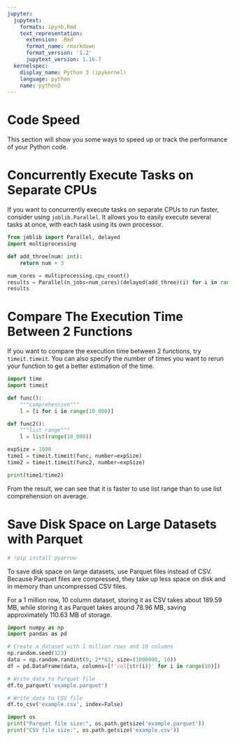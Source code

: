 ```yaml
---
jupyter:
  jupytext:
    formats: ipynb,Rmd
    text_representation:
      extension: .Rmd
      format_name: rmarkdown
      format_version: '1.2'
      jupytext_version: 1.16.7
  kernelspec:
    display_name: Python 3 (ipykernel)
    language: python
    name: python3
---
```


# Code Speed


This section will show you some ways to speed up or track the performance of your Python code. 


# Concurrently Execute Tasks on Separate CPUs	


If you want to concurrently execute tasks on separate CPUs to run faster, consider using `joblib.Parallel`. It allows you to easily execute several tasks at once, with each task using its own processor.

```python
from joblib import Parallel, delayed
import multiprocessing

def add_three(num: int):
    return num + 3

num_cores = multiprocessing.cpu_count()
results = Parallel(n_jobs=num_cores)(delayed(add_three)(i) for i in range(10))
results 
```

# Compare The Execution Time Between 2 Functions


If you want to compare the execution time between 2 functions, try `timeit.timeit`. You can also specify the number of times you want to rerun your function to get a better estimation of the time.

```python
import time 
import timeit 

def func():
    """comprehension"""
    l = [i for i in range(10_000)]

def func2():
    """list range"""
    l = list(range(10_000))

expSize = 1000
time1 = timeit.timeit(func, number=expSize)
time2 = timeit.timeit(func2, number=expSize)

print(time1/time2)
```

From the result, we can see that it is faster to use list range than to use list comprehension on average.


# Save Disk Space on Large Datasets with Parquet 

```python
# !pip install pyarrow
```

To save disk space on large datasets, use Parquet files instead of CSV.  Because Parquet files are compressed, they take up less space on disk and in memory than uncompressed CSV files. 

For a 1 million row, 10 column dataset, storing it as CSV takes about 189.59 MB, while storing it as Parquet takes around 78.96 MB, saving approximately 110.63 MB of storage.

```python
import numpy as np
import pandas as pd

# Create a dataset with 1 million rows and 10 columns 
np.random.seed(123)
data = np.random.randint(0, 2**63, size=(1000000, 10))
df = pd.DataFrame(data, columns=[f'col{str(i)}' for i in range(10)])
```

```python
# Write data to Parquet file
df.to_parquet('example.parquet')

# Write data to CSV file
df.to_csv('example.csv', index=False)
```

```python
import os
print("Parquet file size:", os.path.getsize('example.parquet'))
print("CSV file size:", os.path.getsize('example.csv')) 
```
